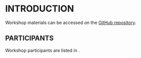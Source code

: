 # INTRODUCTION

Workshop materials can be accessed on the [GitHub repository](https://github.com/pbs-assess/TTTworkshop).

## PARTICIPANTS

Workshop participants are listed in \autoref{tabParticipants}.

\begin{table}
\centering
\caption[Workshop participants]{Participants in the {TESA} workshop on tools for transparent, traceable, and transferable assessments.
Legend: Central and Arctic, C\&A; Newfoundland and Labrador, NFLD; and National Captial, NC.}
```r
# Import participants and format for latex
participants <- read_csv( file="../tables/Participants.csv", col_names=TRUE,
  col_types=cols() ) %>%
  # arrange( Region, Name ) %>%
  xtable( align=c("l", "l", "l", "c", "c", "c", "c") ) %>%
  print( booktabs=TRUE, floating=FALSE, include.rownames=FALSE,
    sanitize.colnames.function=Bold2, sanitize.text.function=identity )
```
\label{tabParticipants}
\end{table}
